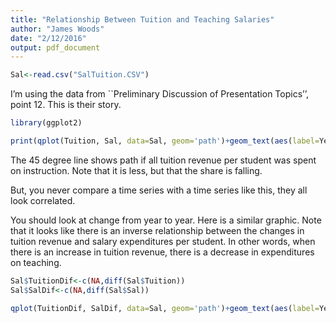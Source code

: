 ```yaml
---
title: "Relationship Between Tuition and Teaching Salaries"
author: "James Woods"
date: "2/12/2016"
output: pdf_document
---
```



```r
Sal<-read.csv("SalTuition.CSV")

```
I'm using the data from ``Preliminary Discussion of Presentation Topics'', point 12.  This is their story.

```r
library(ggplot2)

print(qplot(Tuition, Sal, data=Sal, geom='path')+geom_text(aes(label=Year),hjust=0, vjust=0)+xlab("Per Student Tuition Revenue ($)")+ylab("Per Student Salary and Benefits ($)")+geom_abline(intercept=0, slope=1)+xlim(4000,6500)+ylim(4000,6500))


```
The 45 degree line shows path if all tuition revenue per student was spent on instruction.  Note that it is less, but that the share is falling.

But, you never compare a time series with a time series like this, they all look correlated.  

You should look at change from year to year.  Here is a similar graphic.  Note that it looks like there is an inverse relationship between the changes in tuition revenue and salary expenditures per student.  In other words, when there is an increase in tuition revenue, there is a decrease in expenditures on teaching.

```r

Sal$TuitionDif<-c(NA,diff(Sal$Tuition))
Sal$SalDif<-c(NA,diff(Sal$Sal))

qplot(TuitionDif, SalDif, data=Sal, geom='path')+geom_text(aes(label=Year),hjust=0, vjust=0)+geom_abline(intercept=0, slope=1)+xlim(-200,500)+ylim(-200,500)+xlab("Change in per Student Tuition Revenue ($)")+ylab("Change in per Student Salary and Benefits ($)")
```


